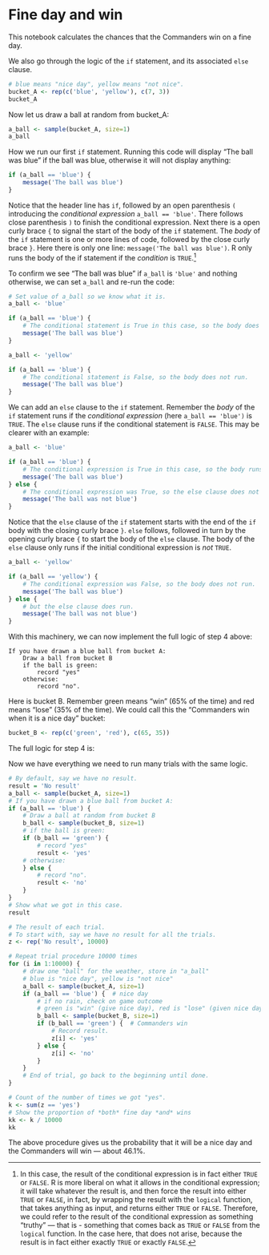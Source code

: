 # Fine day and win


This notebook calculates the chances that the Commanders win on a fine
day.

We also go through the logic of the `if` statement, and its associated
`else` clause.

```r
# blue means "nice day", yellow means "not nice".
bucket_A <- rep(c('blue', 'yellow'), c(7, 3))
bucket_A
```

Now let us draw a ball at random from bucket_A:

```r
a_ball <- sample(bucket_A, size=1)
a_ball
```

How we run our first `if` statement. Running this code will display “The
ball was blue” if the ball was blue, otherwise it will not display
anything:

```r
if (a_ball == 'blue') {
    message('The ball was blue')
}
```

Notice that the header line has `if`, followed by an open parenthesis
`(` introducing the *conditional expression* `a_ball == 'blue'`. There
follows close parenthesis `)` to finish the conditional expression. Next
there is a open curly brace `{` to signal the start of the body of the
`if` statement. The *body* of the `if` statement is one or more lines of
code, followed by the close curly brace `}`. Here there is only one
line: `message('The ball was blue')`. R only runs the body of the if
statement if the *condition* is `TRUE`.[^1]

To confirm we see “The ball was blue” if `a_ball` is `'blue'` and
nothing otherwise, we can set `a_ball` and re-run the code:

```r
# Set value of a_ball so we know what it is.
a_ball <- 'blue'
```

```r
if (a_ball == 'blue') {
    # The conditional statement is True in this case, so the body does run.
    message('The ball was blue')
}
```

```r
a_ball <- 'yellow'
```

```r
if (a_ball == 'blue') {
    # The conditional statement is False, so the body does not run.
    message('The ball was blue')
}
```

We can add an `else` clause to the `if` statement. Remember the *body*
of the `if` statement runs if the *conditional expression* (here
`a_ball == 'blue')` is `TRUE`. The `else` clause runs if the conditional
statement is `FALSE`. This may be clearer with an example:

```r
a_ball <- 'blue'
```

```r
if (a_ball == 'blue') {
    # The conditional expression is True in this case, so the body runs.
    message('The ball was blue')
} else {
    # The conditional expression was True, so the else clause does not run.
    message('The ball was not blue')
}
```

Notice that the `else` clause of the `if` statement starts with the end
of the `if` body with the closing curly brace `}`. `else` follows,
followed in turn by the opening curly brace `{` to start the body of the
`else` clause. The body of the `else` clause only runs if the initial
conditional expression is *not* `TRUE`.

```r
a_ball <- 'yellow'
```

```r
if (a_ball == 'yellow') {
    # The conditional expression was False, so the body does not run.
    message('The ball was blue')
} else {
    # but the else clause does run.
    message('The ball was not blue')
}
```

With this machinery, we can now implement the full logic of step 4
above:

    If you have drawn a blue ball from bucket A:
        Draw a ball from bucket B
        if the ball is green:
            record "yes"
        otherwise:
            record "no".

Here is bucket B. Remember green means “win” (65% of the time) and red
means “lose” (35% of the time). We could call this the “Commanders win
when it is a nice day” bucket:

```r
bucket_B <- rep(c('green', 'red'), c(65, 35))
```

The full logic for step 4 is:

Now we have everything we need to run many trials with the same logic.

```r
# By default, say we have no result.
result = 'No result'
a_ball <- sample(bucket_A, size=1)
# If you have drawn a blue ball from bucket A:
if (a_ball == 'blue') {
    # Draw a ball at random from bucket B
    b_ball <- sample(bucket_B, size=1)
    # if the ball is green:
    if (b_ball == 'green') {
        # record "yes"
        result <- 'yes'
    # otherwise:
    } else {
        # record "no".
        result <- 'no'
    }
}
# Show what we got in this case.
result
```

```r
# The result of each trial.
# To start with, say we have no result for all the trials.
z <- rep('No result', 10000)

# Repeat trial procedure 10000 times
for (i in 1:10000) {
    # draw one "ball" for the weather, store in "a_ball"
    # blue is "nice day", yellow is "not nice"
    a_ball <- sample(bucket_A, size=1)
    if (a_ball == 'blue') {  # nice day
        # if no rain, check on game outcome
        # green is "win" (give nice day), red is "lose" (given nice day).
        b_ball <- sample(bucket_B, size=1)
        if (b_ball == 'green') {  # Commanders win
            # Record result.
            z[i] <- 'yes'
        } else {
            z[i] <- 'no'
        }
    }
    # End of trial, go back to the beginning until done.
}

# Count of the number of times we got "yes".
k <- sum(z == 'yes')
# Show the proportion of *both* fine day *and* wins
kk <- k / 10000
kk
```

The above procedure gives us the probability that it will be a nice day
and the Commanders will win — about 46.1%.

[^1]: In this case, the result of the conditional expression is in fact
    either `TRUE` or `FALSE`. R is more liberal on what it allows in the
    conditional expression; it will take whatever the result is, and
    then force the result into either `TRUE` or `FALSE`, in fact, by
    wrapping the result with the `logical` function, that takes anything
    as input, and returns either `TRUE` or `FALSE`. Therefore, we could
    refer to the result of the conditional expression as something
    “truthy” — that is - something that comes back as `TRUE` or `FALSE`
    from the `logical` function. In the case here, that does not arise,
    because the result is in fact either exactly `TRUE` or exactly
    `FALSE`.

